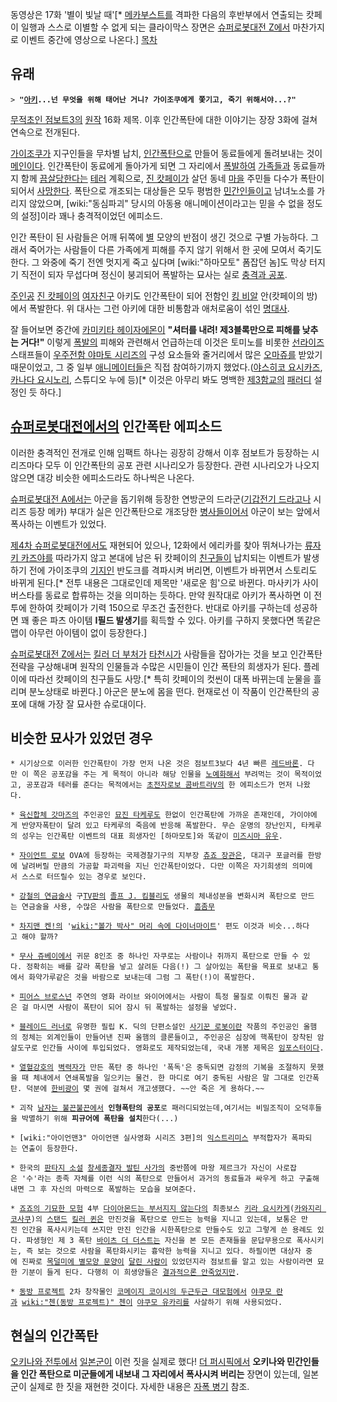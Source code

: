 {{{#!html
<iframe title="YouTube video player" width="425" height="349" src="http://www.youtube.com/embed/2RyoXyBBj1c?rel=0" frameborder="0" allowfullscreen></iframe>
}}}

동영상은 17화 '별이 빛날 때'[* [[메카부스트]]를 격파한 다음의 후반부에서 연출되는 캇페이 일행과 스스로 이별할 수 없게 되는 클라이막스 장면은 [[슈퍼로봇대전 Z]]에서 마찬가지로 이벤트 중간에 영상으로 나온다.]
[[목차]]

== 유래 ==
 > '''"[[아키]]...넌 무엇을 위해 태어난 거니? 가이조쿠에게 쫓기고, 죽기 위해서야...?"'''

[[무적초인 점보트3]]의 [[원작]] 16화 제목. 이후 인간폭탄에 대한 이야기는 장장 3화에 걸쳐 연속으로 전개된다.

[[가이조쿠]]가 지구인들을 무차별 납치, [[인간]][[폭탄]]으로 만들어 동료들에게 돌려보내는 것이 [[메인]]이다. 인간폭탄이 동료에게 돌아가게 되면 그 자리에서 [[폭발]]하여 [[가족]]들과 동료들까지 함께 [[끔살]]당한다는 [[테러]] 계획으로, [[진 캇페이]]가 살던 동네 [[마을]] 주민들 다수가 폭탄이 되어서 [[사망]]한다. 폭탄으로 개조되는 대상들은 모두 평범한 [[민간인]]들이고 남녀노소를 가리지 않았으며, [wiki:"동심파괴" 당시의 아동용 애니메이션이라고는 믿을 수 없을 정도의 설정]이라 꽤나 충격적이었던 에피소드.

인간 폭탄이 된 사람들은 어깨 뒤쪽에 [[별]] 모양의 반점이 생긴 것으로 구별 가능하다. 그래서 죽어가는 사람들이 다른 가족에게 피해를 주지 않기 위해서 한 곳에 모여서 죽기도 한다. 그 와중에 죽기 전엔 멋지게 죽고 싶다며 [wiki:"하마모토" 폼잡던 놈]도 막상 터지기 직전이 되자 무섭다며 정신이 붕괴되어 폭발하는 묘사는 실로 [[충격과 공포]].

[[주인공]] [[진 캇페이]]의 [[여자]][[친구]] 아키도 인간폭탄이 되어 전함인 [[킹 비알]] 안(캇페이의 방)에서 폭발한다. 위 대사는 그런 아키에 대한 비통함과 애처로움이 섞인 [[명대사]].

잘 들어보면 중간에 [[카미키타 헤이자에몬]]이 '''"셔터를 내려! 제3블록만으로 피해를 낮추는 거다!"''' 이렇게 [[폭발]]의 피해와 관련해서 언급하는데 이것은 토미노를 비롯한 [[선라이즈]] 스태프들이 [[우주전함 야마토 시리즈]]의 구성 요소들와 줄거리에서 많은 [[오마쥬]]를 받았기 때문이었고, 그 중 일부 [[애니메이터]]들은 직접 참여하기까지 했었다.([[야스히코 요시카즈]], [[카나다 요시노리]], 스튜디오 누에 등)[* 이것은 아무리 봐도 명백한 [[제3함교]]의 [[패러디]] 설정인 듯 하다.]

== [[슈퍼로봇대전]]에서의 인간폭탄 에피소드 ==
이러한 충격적인 전개로 인해 임팩트 하나는 굉장히 강해서 이후 점보트가 등장하는 시리즈마다 모두 이 인간폭탄의 공포 관련 시나리오가 등장한다. 관련 시나리오가 나오지 않으면 대강 비슷한 에피소드라도 하나씩은 나온다.

[[슈퍼로봇대전 A]]에서는 아군을 돕기위해 등장한 연방군의 드라군([[기갑전기 드라고나]] 시리즈 등장 메카) 부대가 실은 인간폭탄으로 개조당한 [[병사]]들이어서 아군이 보는 앞에서 폭사하는 이벤트가 있었다.

[[제4차 슈퍼로봇대전]]에서도 재현되어 있으나, 12화에서 에리카를 찾아 뛰쳐나가는 [[류자키 카즈야]]를 따라가지 않고 본대에 남은 뒤 캇페이의 [[친구]]들이 납치되는 이벤트가 발생하기 전에 가이조쿠의 [[기지]]인 반도크를 격파시켜 버리면, 이벤트가 바뀌면서 스토리도 바뀌게 된다.[* 전투 내용은 그대로인데 제목만 '새로운 힘'으로 바뀐다. 마사키가 사이버스타를 동료로 합류하는 것을 의미하는 듯하다. 만약 원작대로 아키가 폭사하면 이 전투에 한하여 캇페이가 기력 150으로 무조건 출전한다. 반대로 아키를 구하는데 성공하면 꽤 좋은 파츠 아이템 '''I필드 발생기'''를 획득할 수 있다. 아키를 구하지 못했다면 똑같은 맵이 아무런 아이템이 없이 등장한다.]

[[슈퍼로봇대전 Z]]에서는 [[킬러 더 부처]]가 [[타천시]]가 사람들을 잡아가는 것을 보고 인간폭탄 전략을 구상해내며 원작의 인물들과 수많은 시민들이 인간 폭탄의 희생자가 된다. 플레이에 따라선 캇페이의 친구들도 사망.[* 특히 캇페이의 컷씬이 대폭 바뀌는데 눈물을 흘리며 분노상태로 바뀐다.] 아군은 분노에 몸을 떤다. 현재로선 이 작품이 인간폭탄의 공포에 대해 가장 잘 묘사한 슈로대이다.

== 비슷한 묘사가 있었던 경우 ==
 * 시기상으로 이러한 인간폭탄이 가장 먼저 나온 것은 점보트3보다 4년 빠른 [[레드바론]]. 다만 이 쪽은 공포감을 주는 게 목적이 아니라 해당 인물을 [[노예]]화해서 부려먹는 것이 목적이었고, 공포감과 테러를 준다는 목적에서는 [[초전자로보 콤바트라V]]의 한 에피소드가 먼저 나왔다. 

 * [[육신합체 갓마즈]]의 주인공인 [[묘진 타케루]]도 한없이 인간폭탄에 가까운 존재인데, 가이야에게 반양자폭탄이 달려 있고 타케루의 죽음에 반응해 폭발한다. 무슨 운명의 장난인지, 타케루의 성우는 인간폭탄 이벤트의 대표 희생자인 [하마모토]와 똑같이 [[미즈시마 유우]].

 * [[자이언트 로보]] OVA에 등장하는 국제경찰기구의 지부장 [[츄죠 장관]]은, 대괴구 포글러를 한방에 날려버릴 만큼의 가공할 파괴력을 지닌 인간폭탄이었다. 다만 이쪽은 자기희생의 의미에서 스스로 터뜨릴수 있는 경우로 보인다.

 * [[강철의 연금술사]] 구[[TV판]]의 [[졸프 J. 킴블리]]도 생물의 체내성분을 변화시켜 폭탄으로 만드는 연금술을 사용, 수많은 사람을 폭탄으로 만들었다. [[흠좀무]]

 * [[차지맨 켄!]]의 '[[wiki:"볼가 박사" 머리 속에 다이너마이트]]' 편도 이것과 비슷...하다고 해야 할까?

 * [[무사 쥬베이]]에서 귀문 8인조 중 하나인 자쿠로는 사람이나 쥐까지 폭탄으로 만들 수 있다. 정확히는 배를 갈라 폭탄을 넣고 살려둔 다음(!) 그 살아있는 폭탄을 목표로 보내고 통에서 화약가루같은 것을 바람으로 보내는데 그럼 그 폭탄(!)이 폭발한다.

 * [[피어스 브로스넌]] 주연의 영화 라이브 와이어에서는 사람이 특정 물질로 이뤄진 물과 같은 걸 마시면 사람이 폭탄이 되어 잠시 뒤 폭발하는 설정을 넣었다.

 * [[블레이드 러너]]로 유명한 필립 K. 딕의 단편소설인 [[사기꾼 로봇]]이란 작품의 주인공인 올햄의 정체는 외계인들이 만들어낸 진짜 올햄의 클론들이고, 주인공은 심장에 핵폭탄이 장착된 암살도구로 인간들 사이에 투입되었다. 영화로도 제작되었는데, 국내 개봉 제목은 [[임포스터]]이다.

 * [[열혈강호]]의 [[벽력자]]가 만든 폭탄 중 하나인 '폭독'은 중독되면 감정의 기복을 조절하지 못했을 때 체내에서 연쇄폭발을 일으키는 물건. 한 마디로 여기 중독된 사람은 말 그대로 인간폭탄. 덕분에 [[한비광]]이 몇 권에 걸쳐서 개고생했다. ~~안 죽은 게 용하다.~~

 * 괴작 [[남자는 불끈불끈]]에서 '''인형폭탄의 공포'''로 패러디되었는데,여기서는 비밀조직이 오덕후들을 박멸하기 위해 '''피규어에 폭탄을 설치'''한다(...)

 * [wiki:"아이언맨3" 아이언맨 실사영화 시리즈 3편]의 [[익스트리미스]] 부적합자가 폭파되는 연출이 등장한다.

 * 한국의 [[판타지 소설]] [[창세종결자 발틴 사가]]의 중반쯤에 마왕 제르크가 자신이 사로잡은 '수'라는 종족 자체를 이런 식의 폭탄으로 만들어서 과거의 동료들과 싸우게 하고 구출해내면 그 후 자신의 마력으로 폭발하는 모습을 보여준다.

 * [[죠죠의 기묘한 모험]] 4부 [[다이아몬드는 부서지지 않는다]]의 최종보스 [[키라 요시카게]]([[카와지리 코사쿠]])의 [[스탠드]] [[킬러 퀸]]은 만진것을 폭탄으로 만드는 능력을 지니고 있는데, 보통은 만진 인간을 폭사시키는데 쓰지만 만진 인간을 시한폭탄으로 만들수도 있고 그렇게 쓴 용례도 있다. 파생형인 제 3 폭탄 [[바이츠 더 더스트]]는 자신을 본 모든 존재들을 문답무용으로 폭사시키는, 즉 보는 것으로 사람을 폭탄화시키는 흉악한 능력을 지니고 있다. 하필이면 대상자 중에 진짜로 [[쿠죠 죠타로|목덜미에 별모양 문양이]] [[히가시카타 죠스케|달린 사람]]이 있었던지라 점보트를 알고 있는 사람이라면 묘한 기분이 들게 된다. 다행히 이 희생양들은 [[바이츠 더 더스트|결과적으론 안죽었지만]].

 * [[동방 프로젝트]] 2차 창작물인 [[코메이지 코이시의 두근두근 대모험]]에서 [[야쿠모 란]]과 [[wiki:"첸(동방 프로젝트)" 첸]]이 [[야쿠모 유카리]]를 사살하기 위해 사용되었다.

== 현실의 인간폭탄 ==
[[오키나와 전투]]에서 [[일본군]]이 이런 짓을 실제로 했다! [[더 퍼시픽]]에서 '''오키나와 민간인들을 인간 폭탄으로 미군들에게 내보내 그 자리에서 폭사시켜 버리는''' 장면이 있는데, 일본군이 실제로 한 짓을 재현한 것이다. 자세한 내용은 [[자폭 병기]] 참조.  
